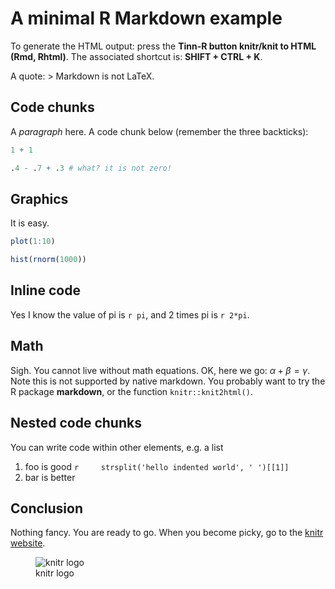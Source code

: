 <!--
#===============================================================================
# Name   : R markdown template
# Author : Tinn-R Team (based on the Yihui Xie demo)
# Date   : 31/01/2014 19:48:09
# Version: v3
# Aim    : Template to markdown
# URL    : http://nbcgib.uesc.br/lec/software/editores/tinn-r/en
#===============================================================================
-->

# A minimal R Markdown example
To generate the HTML output: press the **Tinn-R button knitr/knit to HTML (Rmd, Rhtml)**.
The associated shortcut is: **SHIFT + CTRL + K**.

A quote:
> Markdown is not LaTeX.

## Code chunks
A _paragraph_ here. A code chunk below (remember the three backticks):

```r
1 + 1

.4 - .7 + .3 # what? it is not zero!
```

## Graphics
It is easy.

```r
plot(1:10)

hist(rnorm(1000))
```

## Inline code
Yes I know the value of pi is `r pi`, and 2 times pi is `r 2*pi`.

## Math
Sigh. You cannot live without math equations. OK, here we go: $\alpha+\beta=\gamma$.
Note this is not supported by native markdown.
You probably want to try the R package **markdown**, or the function `knitr::knit2html()`.

## Nested code chunks
You can write code within other elements, e.g. a list

1. foo is good
    ```r
    strsplit('hello indented world', ' ')[[1]]
    ```
2. bar is better

## Conclusion
Nothing fancy. You are ready to go.
When you become picky, go to the [knitr website](http://yihui.name/knitr/).

![knitr logo](http://yihui.name/knitr/images/knit-logo.png)
